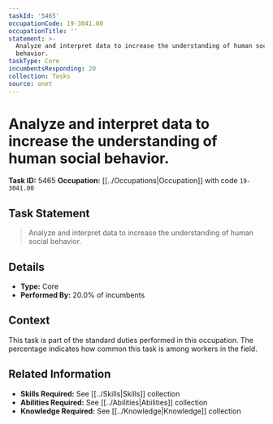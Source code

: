 ```yaml
---
taskId: '5465'
occupationCode: 19-3041.00
occupationTitle: ''
statement: >-
  Analyze and interpret data to increase the understanding of human social
  behavior.
taskType: Core
incumbentsResponding: 20
collection: Tasks
source: onet
---
```

# Analyze and interpret data to increase the understanding of human social behavior.

**Task ID:** 5465
**Occupation:** [[../Occupations|Occupation]] with code `19-3041.00`

## Task Statement

> Analyze and interpret data to increase the understanding of human social behavior.

## Details

- **Type:** Core
- **Performed By:** 20.0% of incumbents

## Context

This task is part of the standard duties performed in this occupation. The percentage indicates how common this task is among workers in the field.

## Related Information

- **Skills Required:** See [[../Skills|Skills]] collection
- **Abilities Required:** See [[../Abilities|Abilities]] collection
- **Knowledge Required:** See [[../Knowledge|Knowledge]] collection
